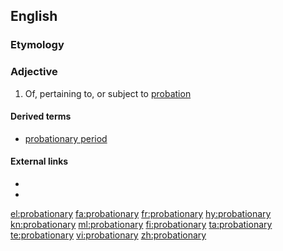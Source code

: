 ==English==

===Etymology===
{{suffix|probation|ary}}

===Adjective===
{{en-adj}}

# Of, pertaining to, or subject to [[probation]]

====Derived terms====
* [[probationary period]]

====External links====
* {{R:Webster 1913}}
* {{R:Century 1911}}

[[el:probationary]]
[[fa:probationary]]
[[fr:probationary]]
[[hy:probationary]]
[[kn:probationary]]
[[ml:probationary]]
[[fi:probationary]]
[[ta:probationary]]
[[te:probationary]]
[[vi:probationary]]
[[zh:probationary]]
